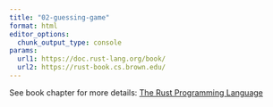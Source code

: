 ```yaml
---
title: "02-guessing-game"
format: html
editor_options: 
  chunk_output_type: console
params:
  url1: https://doc.rust-lang.org/book/
  url2: https://rust-book.cs.brown.edu/
---
```


See book chapter for more details: [The Rust Programming Language](https://doc.rust-lang.org/book/)
